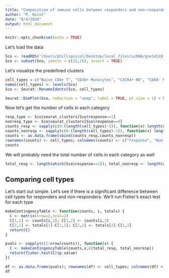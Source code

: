 ```yaml
---
title: "Composition of immune cells between responders and non-responders"
author: "P. Nicol"
date: "8/4/2020"
output: html_document
---
```


```r
knitr::opts_chunk$set(echo = TRUE)
```

Let's load the data 

```r
Sco <- readRDS("/Users/phillipnicol/Desktop/local_files/scRNA/gse145281/seurat.RDS")
Sco <- subset(Sco, idents = c(15,16), invert = TRUE)
```

Let's visualize the predefined clusters 

```r
cell_types = c("Naive CD4+ T", "CD36+ Monocytes", "CXCR4+ NK", "CD68- Monocytes", "CD8A T", "CD14- INFG- Monocytes", "B cells", "CXCR4- NK", "Non classical monocytes", "Monocytes", "RUNX3+ NK", "Myeloid DC", "Low-density basophils", "Effector Memory T", "Th1")
names(cell_types) <- levels(Sco)
Sco <- Seurat::RenameIdents(Sco, cell_types)

Seurat::DimPlot(Sco, reduction = "umap", label = TRUE, pt.size = 1) + Seurat::NoLegend()
```

Now let's get the number of cells in each category


```r
resp_type <- Sco$seurat_clusters[Sco$response==1]
nonresp_type <- Sco$seurat_clusters[Sco$response==0]
counts_resp <- sapply(c(0:(length(cell_types)-1)), function(x) length(which(resp_type == x)))
counts_nonresp <- sapply(c(0:(length(cell_types)-1)), function(x) length(which(nonresp_type == x)))
counts <- as.data.frame(cbind(counts_resp,counts_nonresp))
rownames(counts) <- cell_types; colnames(counts) <- c("response", "Non-response")
counts
```

We will probably need the total number of cells in each category as well 

```r
total_resp <- length(which(Sco$response==1)); total_nonresp <- length(which(Sco$response == 0))
```


## Comparing cell types 

Let's start out simple. Let's see if there is a significant difference between cell types for responders and non-responders. We'll run Fisher's exact test for each type 

```r
makeContingencyTable <- function(counts, i, totals) {
  C <- matrix(nrow=2,ncol=2)
  C[1,1] <- counts[i,1]; C[1,2] <- counts[i,2]
  C[2,1] <- totals[1]-C[1,1]; C[2,2] <- totals[2]-C[1,2]
  return(C)
}

pvals <- sapply(c(1:nrow(counts)), function(x) {
  C <- makeContingencyTable(counts,x,c(total_resp, total_nonresp))
  return(fisher.test(C)$p.value)
})

df <- as.data.frame(pvals); rownames(df) <- cell_types; colnames(df) <- "p-value"
df
```




